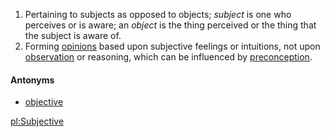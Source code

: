 #Pertaining to subjects as opposed to objects; ''subject'' is one who perceives or is aware; an ''object'' is the thing perceived or the thing that the subject is aware of.
#Forming [[opinion]]s based upon subjective feelings or intuitions, not upon [[observation]] or reasoning, which can be influenced by [[preconception]].
====Antonyms====
*[[objective]]

[[pl:Subjective]]